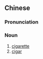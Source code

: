 {{also|烟卷|煙卷}}
==Chinese==
{{zh-forms|s=烟卷|t2=煙卷|t3=菸捲|t4=菸卷}}

===Pronunciation===
{{zh-pron
|m=yānjuǎn,er=y
|cat=n
}}

===Noun===
{{zh-noun}}

# [[cigarette]]
# [[cigar]]